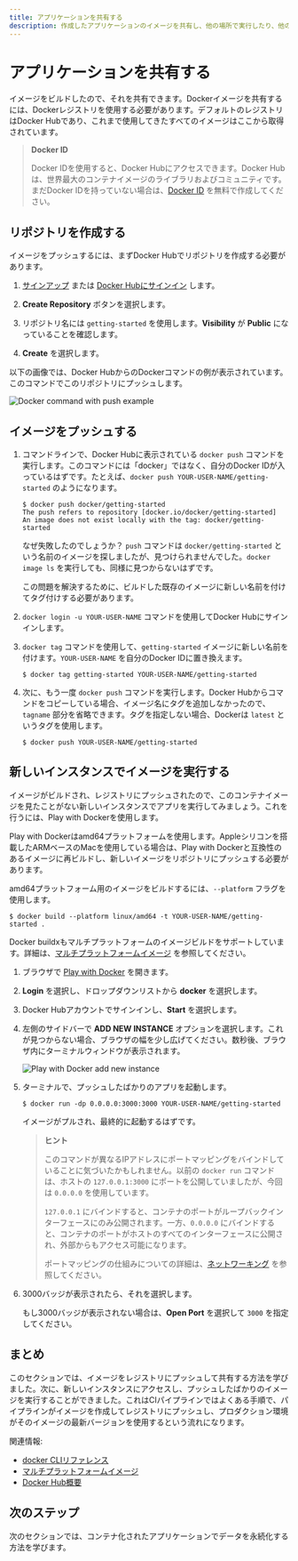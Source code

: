 ```yaml
---
title: アプリケーションを共有する
description: 作成したアプリケーションのイメージを共有し、他の場所で実行したり、他の開発者がそれを利用できるようにします。
---
```



# アプリケーションを共有する

イメージをビルドしたので、それを共有できます。Dockerイメージを共有するには、Dockerレジストリを使用する必要があります。デフォルトのレジストリはDocker Hubであり、これまで使用してきたすべてのイメージはここから取得されています。

> **Docker ID**
>
> Docker IDを使用すると、Docker Hubにアクセスできます。Docker Hubは、世界最大のコンテナイメージのライブラリおよびコミュニティです。まだDocker IDを持っていない場合は、[Docker ID](https://hub.docker.com/signup) を無料で作成してください。

## リポジトリを作成する

イメージをプッシュするには、まずDocker Hubでリポジトリを作成する必要があります。

1. [サインアップ](https://www.docker.com/pricing?utm_source=docker&utm_medium=webreferral&utm_campaign=docs_driven_upgrade) または [Docker Hubにサインイン](https://hub.docker.com) します。

2. **Create Repository** ボタンを選択します。

3. リポジトリ名には `getting-started` を使用します。**Visibility** が **Public** になっていることを確認します。

4. **Create** を選択します。

以下の画像では、Docker HubからのDockerコマンドの例が表示されています。このコマンドでこのリポジトリにプッシュします。

![Docker command with push example](/docker-workshop-ja/push-command.webp)


## イメージをプッシュする

1. コマンドラインで、Docker Hubに表示されている `docker push` コマンドを実行します。このコマンドには「docker」ではなく、自分のDocker IDが入っているはずです。たとえば、`docker push YOUR-USER-NAME/getting-started` のようになります。

   ```console
   $ docker push docker/getting-started
   The push refers to repository [docker.io/docker/getting-started]
   An image does not exist locally with the tag: docker/getting-started
   ```

    なぜ失敗したのでしょうか？ `push` コマンドは `docker/getting-started` という名前のイメージを探しましたが、見つけられませんでした。`docker image ls` を実行しても、同様に見つからないはずです。

    この問題を解決するために、ビルドした既存のイメージに新しい名前を付けてタグ付けする必要があります。

2. `docker login -u YOUR-USER-NAME` コマンドを使用してDocker Hubにサインインします。

3. `docker tag` コマンドを使用して、`getting-started` イメージに新しい名前を付けます。`YOUR-USER-NAME` を自分のDocker IDに置き換えます。

   ```console
   $ docker tag getting-started YOUR-USER-NAME/getting-started
   ```

4. 次に、もう一度 `docker push` コマンドを実行します。Docker Hubからコマンドをコピーしている場合、イメージ名にタグを追加しなかったので、`tagname` 部分を省略できます。タグを指定しない場合、Dockerは `latest` というタグを使用します。

   ```console
   $ docker push YOUR-USER-NAME/getting-started
   ```

## 新しいインスタンスでイメージを実行する

イメージがビルドされ、レジストリにプッシュされたので、このコンテナイメージを見たことがない新しいインスタンスでアプリを実行してみましょう。これを行うには、Play with Dockerを使用します。

<Callout type="info" emoji="ℹ️">
  Play with Dockerはamd64プラットフォームを使用します。Appleシリコンを搭載したARMベースのMacを使用している場合は、Play with Dockerと互換性のあるイメージに再ビルドし、新しいイメージをリポジトリにプッシュする必要があります。

  amd64プラットフォーム用のイメージをビルドするには、`--platform` フラグを使用します。

  ```console
  $ docker build --platform linux/amd64 -t YOUR-USER-NAME/getting-started .
  ```
  
  Docker buildxもマルチプラットフォームのイメージビルドをサポートしています。詳細は、[マルチプラットフォームイメージ](/build/building/multi-platform.md) を参照してください。
</Callout>

1. ブラウザで [Play with Docker](https://labs.play-with-docker.com/) を開きます。

2. **Login** を選択し、ドロップダウンリストから **docker** を選択します。

3. Docker Hubアカウントでサインインし、**Start** を選択します。

4. 左側のサイドバーで **ADD NEW INSTANCE** オプションを選択します。これが見つからない場合、ブラウザの幅を少し広げてください。数秒後、ブラウザ内にターミナルウィンドウが表示されます。

    ![Play with Docker add new instance](/docker-workshop-ja/pwd-add-new-instance.webp)

5. ターミナルで、プッシュしたばかりのアプリを起動します。

   ```console
   $ docker run -dp 0.0.0.0:3000:3000 YOUR-USER-NAME/getting-started
   ```

   イメージがプルされ、最終的に起動するはずです。

   > **ヒント**
   >
   > このコマンドが異なるIPアドレスにポートマッピングをバインドしていることに気づいたかもしれません。以前の `docker run` コマンドは、ホストの `127.0.0.1:3000` にポートを公開していましたが、今回は `0.0.0.0` を使用しています。
   >
   > `127.0.0.1` にバインドすると、コンテナのポートがループバックインターフェースにのみ公開されます。一方、`0.0.0.0` にバインドすると、コンテナのポートがホストのすべてのインターフェースに公開され、外部からもアクセス可能になります。
   >
   > ポートマッピングの仕組みについての詳細は、[ネットワーキング](https://docs.docker.com/engine/network/#published-ports) を参照してください。

6. 3000バッジが表示されたら、それを選択します。

   もし3000バッジが表示されない場合は、**Open Port** を選択して `3000` を指定してください。

## まとめ

このセクションでは、イメージをレジストリにプッシュして共有する方法を学びました。次に、新しいインスタンスにアクセスし、プッシュしたばかりのイメージを実行することができました。これはCIパイプラインではよくある手順で、パイプラインがイメージを作成してレジストリにプッシュし、プロダクション環境がそのイメージの最新バージョンを使用するという流れになります。

関連情報:

- [docker CLIリファレンス](https://docs.docker.com/reference/cli/docker/)
- [マルチプラットフォームイメージ](https://docs.docker.com/build/building/multi-platform)
- [Docker Hub概要](https://docs.docker.com/docker-hub/)

## 次のステップ

次のセクションでは、コンテナ化されたアプリケーションでデータを永続化する方法を学びます。
